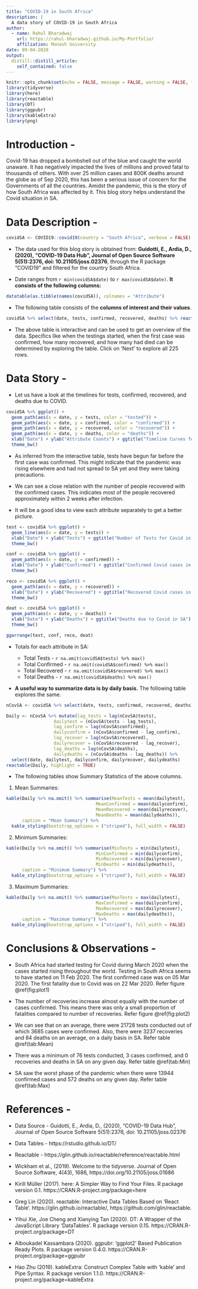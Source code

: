 ---
title: "COVID-19 in South Africa"
description: |
  A data story of COVID-19 in South Africa
author:
  - name: Rahul Bharadwaj
    url: https://rahul-bharadwaj.github.io/My-Portfolio/
    affiliation: Monash University
date: 09-04-2020
output:
  distill::distill_article:
    self_contained: false
---

```{r setup, include=FALSE}
knitr::opts_chunk$set(echo = FALSE, message = FALSE, warning = FALSE, fig.align = "center")
library(tidyverse)
library(here)
library(reactable)
library(DT)
library(ggpubr)
library(kableExtra)
library(png)
```

# **Introduction -**

Covid-19 has dropped a bombshell out of the blue and caught the world unaware. It has negatively impacted the lives of millions and proved fatal to thousands of others. With over 25 million cases and 800K deaths around the globe as of Sep 2020, this has been a serious issue of concern for the Governments of all the countries. Amidst the pandemic, this is the story of how South Africa was affected by it. This blog story helps understand the Covid situation in SA.

# **Data Description -**

```{r ReadData}
covidSA <- COVID19::covid19(country = "South Africa", verbose = FALSE)
```

* The data used for this blog story is obtained from: **Guidotti, E., Ardia, D., (2020), "COVID-19 Data Hub", Journal of Open Source Software 5(51):2376, doi: 10.21105/joss.02376**, through the R package "COVID19" and filtered for the country South Africa.

* Date ranges from `r min(covidSA$date)` to `r max(covidSA$date)`. **It consists of the following columns:**

```{r columns}
datatable(as.tibble(names(covidSA)), colnames = "Attribute")
```

* The following table consists of the **columns of interest and their values**.

```{r wrangling}
covidSA %>% select(date, tests, confirmed, recovered, deaths) %>% reactable(highlight = TRUE)
```

* The above table is interactive and can be used to get an overview of the data. Specifics like when the testings started, when the first case was confirmed, how many recovered, and how many had died can be determined by exploring the table. Click on 'Next' to explore all 225 rows.

# **Data Story -**

* Let us have a look at the timelines for tests, confirmed, recovered, and deaths due to COVID.

```{r plot1, fig.cap='Covid Timeline in South Africa', preview = TRUE}
covidSA %>% ggplot() +
  geom_path(aes(x = date, y = tests, color = "tested")) +
  geom_path(aes(x = date, y = confirmed, color = "confirmed")) +
  geom_path(aes(x = date, y = recovered, color = "recovered")) +
  geom_path(aes(x = date, y = deaths, color = "deaths")) +
  xlab("Date") + ylab("Attribute Counts") + ggtitle("Timeline Curves for Covid in SA") +
  theme_bw()
```

* As inferred from the interactive table, tests have begun far before the first case was confirmed. This might indicate that the pandemic was rising elsewhere and had not spread to SA yet and they were taking precautions.

* We can see a close relation with the number of people recovered with the confirmed cases. This indicates most of the people recovered approximately within 2 weeks after infection.

* It will be a good idea to view each attribute separately to get a better picture.

```{r plot2, fig.cap='Comparing Tests, Cases, Recoveries, and Deaths'}
test <- covidSA %>% ggplot() +
  geom_line(aes(x = date, y = tests)) +
  xlab("Date") + ylab("Tests") + ggtitle("Number of Tests for Covid in SA") +
  theme_bw()

conf <- covidSA %>% ggplot() +
  geom_path(aes(x = date, y = confirmed)) +
  xlab("Date") + ylab("Confirmed") + ggtitle("Confirmed Covid cases in SA") +
  theme_bw()

reco <- covidSA %>% ggplot() +
  geom_path(aes(x = date, y = recovered)) +
  xlab("Date") + ylab("Recovered") + ggtitle("Recovered Covid cases in SA") +
  theme_bw()

deat <- covidSA %>% ggplot() +
  geom_path(aes(x = date, y = deaths)) +
  xlab("Date") + ylab("Deaths") + ggtitle("Deaths due to Covid in SA") +
  theme_bw()

ggarrange(test, conf, reco, deat)
```
* Totals for each attribute in SA:

  + Total Tests - `r na.omit(covidSA$tests) %>% max()`
  + Total Confirmed - `r na.omit(covidSA$confirmed) %>% max()`
  + Total Recovered - `r na.omit(covidSA$recovered) %>% max()`
  + Total Deaths - `r na.omit(covidSA$deaths) %>% max()`
  
* **A useful way to summarize data is by daily basis.** The following table explores the same.
  
```{r Daily}
nCovSA <- covidSA %>% select(date, tests, confirmed, recovered, deaths)

Daily <- nCovSA %>% mutate(lag_tests = lag(nCovSA$tests),
                  dailytest = (nCovSA$tests - lag_tests),
                  lag_confirm = lag(nCovSA$confirmed),
                  dailyconfirm = (nCovSA$confirmed - lag_confirm),
                  lag_recover = lag(nCovSA$recovered),
                  dailyrecover = (nCovSA$recovered - lag_recover),
                  lag_deaths = lag(nCovSA$deaths),
                  dailydeaths = (nCovSA$deaths - lag_deaths)) %>% 
  select(date, dailytest, dailyconfirm, dailyrecover, dailydeaths)
reactable(Daily, highlight = TRUE)
```

* The following tables show Summary Statistics of the above columns.

1. Mean Summaries:

```{r Mean}
kable(Daily %>% na.omit() %>% summarise(MeanTests = mean(dailytest),
                                  MeanConfirmed = mean(dailyconfirm),
                                  MeanRecovered = mean(dailyrecover),
                                  MeanDeaths = mean(dailydeaths)),
      caption = "Mean Summary") %>%
  kable_styling(bootstrap_options = ("striped"), full_width = FALSE)
```

2. Minimum Summaries:

```{r Min}
kable(Daily %>% na.omit() %>% summarise(MinTests = min(dailytest),
                                  MinConfirmed = min(dailyconfirm),
                                  MinRecovered = min(dailyrecover),
                                  MinDeaths = min(dailydeaths)),
      caption = "Minimum Summary") %>%
  kable_styling(bootstrap_options = ("striped"), full_width = FALSE)
```

3. Maximum Summaries:

```{r Max}
kable(Daily %>% na.omit() %>% summarise(MaxTests = max(dailytest),
                                  MaxConfirmed = max(dailyconfirm),
                                  MaxRecovered = max(dailyrecover),
                                  MaxDeaths = max(dailydeaths)),
      caption = "Maximum Summary") %>%
  kable_styling(bootstrap_options = ("striped"), full_width = FALSE)
```

# **Conclusions & Observations -**

* South Africa had started testing for Covid during March 2020 when the cases started rising throughout the world. Testing in South Africa seems to have started on 11 Feb 2020. The first confirmed case was on 05 Mar 2020. The first fatality due to Covid was on 22 Mar 2020. Refer figure \@ref(fig:plot1)

* The number of recoveries increase almost equally with the number of cases confirmed. This means there was only a small proportion of fatalities compared to number of recoveries. Refer figure \@ref(fig:plot2)

* We can see that on an average, there were 21728 tests conducted out of which 3685 cases were confirmed. Also, there were 3237 recoveries and 84 deaths on an average, on a daily basis in SA. Refer table \@ref(tab:Mean)

* There was a minimum of 76 tests conducted, 3 cases confirmed, and 0 recoveries and deaths in SA on any given day. Refer table \@ref(tab:Min)

* SA saw the worst phase of the pandemic when there were 13944 confirmed cases and 572 deaths on any given day. Refer table \@ref(tab:Max)

# **References -**

* Data Source - Guidotti, E., Ardia, D., (2020), "COVID-19 Data Hub", Journal of Open Source Software 5(51):2376, doi: 10.21105/joss.02376

* Data Tables - https://rstudio.github.io/DT/

* Reactable - https://glin.github.io/reactable/reference/reactable.html

* Wickham et al., (2019). Welcome to the tidyverse. Journal of Open Source Software,
  4(43), 1686, https://doi.org/10.21105/joss.01686

* Kirill Müller (2017). here: A Simpler Way to Find Your Files. R package version 0.1.
  https://CRAN.R-project.org/package=here
  
* Greg Lin (2020). reactable: Interactive Data Tables Based on 'React Table'.
  https://glin.github.io/reactable/, https://github.com/glin/reactable.
  
* Yihui Xie, Joe Cheng and Xianying Tan (2020). DT: A Wrapper of the JavaScript Library
  'DataTables'. R package version 0.15. https://CRAN.R-project.org/package=DT
  
* Alboukadel Kassambara (2020). ggpubr: 'ggplot2' Based Publication Ready Plots. R
  package version 0.4.0. https://CRAN.R-project.org/package=ggpubr
  
* Hao Zhu (2019). kableExtra: Construct Complex Table with 'kable' and Pipe Syntax. R
  package version 1.1.0. https://CRAN.R-project.org/package=kableExtra